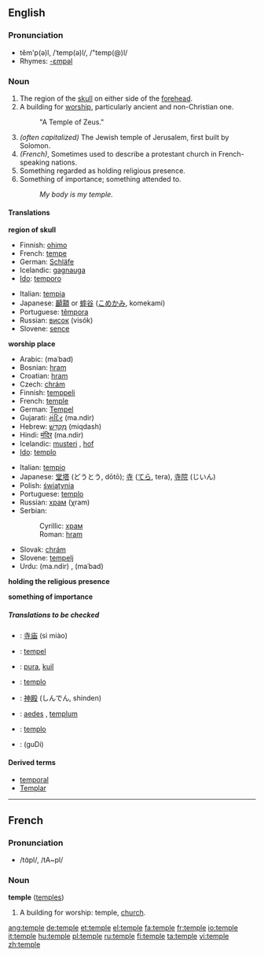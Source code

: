 ==English==

===Pronunciation===
*tĕm'p(ə)l, /ˈtemp(ə)l/, /"temp(@)l/
*Rhymes: [[Rhymes:English:-ɛmpəl|-ɛmpəl]]

===Noun===
{{en-noun}} 

# The region of the [[skull]] on either side of the [[forehead]].
# A building for [[worship]], particularly ancient and non-Christian one.
#:"A Temple of Zeus."
# ''(often capitalized)'' The Jewish temple of Jerusalem, first built by Solomon.
# ''(French)'', Sometimes used to describe a protestant church in French-speaking nations.
# Something regarded as holding religious presence.
# Something of importance; something attended to.
#:''My body is my temple.''

====Translations====
'''region of skull'''
{{top}}
*Finnish: [[ohimo]]
*French: [[tempe]] {{f}}
*German: [[Schläfe]] {{f}}
*Icelandic: [[gagnauga]] {{n}}
*[[Ido]]: [[temporo]]
{{mid}}
*Italian: [[tempia]]
*Japanese: [[顳顬]] or [[蟀谷]] ([[こめかみ]], komekami) 
*Portuguese: [[têmpora]] {{f}} 
*Russian: [[висок]] (visók) {{m}}
*Slovene: [[sence]] {{n}}
{{bottom}}

'''worship place'''
{{top}}
*Arabic: {{ARchar|[[معبد|مَعْبَد]]}} (maʿbad)
*Bosnian: [[hram]] {{m}}
*Croatian: [[hram]] {{m}}
*Czech: [[chrám]] {{m}}
*Finnish: [[temppeli]]
*French: [[temple#French|temple]] {{m}}
*German: [[Tempel]] {{m}}
*Gujarati: [[મંદિર]] (ma.ndir) {{n}}
*Hebrew: [[מקדש|מִקְדָּשׁ]] (miqdash)
*Hindi: [[मंदिर]] (ma.ndir) {{m}}
*Icelandic: [[musteri]] {{n}}, [[hof]] {{n}}
*[[Ido]]: [[templo]]
{{mid}}
*Italian: [[tempio]]
*Japanese: [[堂塔]] (どうとう, dōtō); [[寺]] ([[てら]], tera), [[寺院]] (じいん)
*Polish: [[świątynia]] {{f}}
*Portuguese: [[templo]] {{m}}
*Russian: [[храм]] (χram) {{m}}
*Serbian:
*:Cyrillic: [[храм#Serbian|храм]] {{m}}
*:Roman: [[hram#Serbian|hram]] {{m}}
*Slovak: [[chrám#Slovak|chrám]] {{m}}
*Slovene: [[tempelj]] {{m}}
*Urdu: {{URchar|[[مندر]]}} (ma.ndir) {{m}}, {{URchar|[[معبد]]}} (maʿbad) {{m}}
{{bottom}}

'''holding the religious presence'''
{{top}}
{{mid}}
{{bottom}}

'''something of importance'''
{{top}}
{{mid}}
{{bottom}}

=====Translations to be checked=====
{{checktrans}}
*{{ttbc|Chinese}}: [[寺庙]] (sì miào)
*{{ttbc|Dutch}}: [[tempel]] {{m}}
*{{ttbc|Indonesian}}: [[pura]], [[kuil]]
*{{ttbc|Interlingua}}: [[templo]]
*{{ttbc|Japanese}}: [[神殿]] (しんでん, shinden)
*{{ttbc|Latin}}: [[aedes]] {{f}}, [[templum]] {{n}}
*{{ttbc|Spanish}}: [[templo]] {{m}}
*{{ttbc|Telugu}}: {{THchar|[[గుడి]]}} (guDi)

====Derived terms====
*[[temporal]]
*[[Templar]]

----

==French==
===Pronunciation===
*/tɑ̃pl/, /tA~pl/
===Noun===
'''temple''' {{m}} ([[temples]])
# A building for worship: temple, [[church]].

[[ang:temple]]
[[de:temple]]
[[et:temple]]
[[el:temple]]
[[fa:temple]]
[[fr:temple]]
[[io:temple]]
[[it:temple]]
[[hu:temple]]
[[pl:temple]]
[[ru:temple]]
[[fi:temple]]
[[ta:temple]]
[[vi:temple]]
[[zh:temple]]